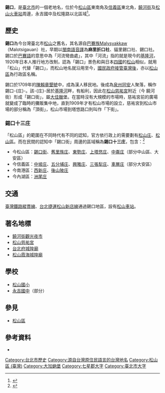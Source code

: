 {{noteTA
|1 = zh-cn:庄; zh-hk:庄; zh-tw:庄;
}}
{{Infobox Hokkien name
| title      = 錫口
| hanji      = 錫口
| poj        = 	Sek-kháu
| hanlo      = 
| tl         = 	Sik-kháu
| bp         = 
| hokkienipa = 
| context    = 
| image      = 
| image_size = 
| caption    = 
|
| othername1           =社名
| hanji1               =麻里折口社<ref name="MoE">{{Cite web |url=http://twblg.dict.edu.tw/holodict_new/default.jsp |title=臺灣閩南語常用詞辭典 |access-date=2016-04-08 |archive-date=2016-03-26 |archive-url=https://web.archive.org/web/20160326124813/http://twblg.dict.edu.tw/holodict_new/default.jsp |dead-url=no }}</ref>
| poj1                 =Bâ-lí-chek-kháu-siā
| hanlo1               =
| tl1                  =Bâ-lí-tsik-kháu-siā
| bp1                  =
| hokkienipa1          =
|
| text       = 平埔語言音譯，為「河流彎曲處」之意。
}}
'''錫口'''，是[[臺北市|臺北市]]的一個老地名，位於今[[松山區_(臺北市)|松山區]]東南角及[[信義區_(臺北市)|信義區]]東北角，[[饒河街|饒河街]]及[[松山車站_(台灣)|松山火車站]]周邊，永吉國中及松隆路以北區域<ref name="臺灣百年歷史地圖">{{cite web |title=臺灣百年歷史地圖 日治行政區_街庄(1900年代) |url=http://gissrv4.sinica.edu.tw/gis/twhgis.aspx |website=中央研究院人文社會科學研究中心地理資訊科學研究專題中心 |accessdate=2019-03-06 |archive-date=2019-06-30 |archive-url=https://web.archive.org/web/20190630201431/http://gissrv4.sinica.edu.tw/gis/twhgis.aspx |dead-url=no }}</ref>。

==歷史==

'''錫口'''為今台灣臺北市[[松山區_(臺北市)|松山]]之舊名，其名源自[[巴賽族|巴賽族]]Malysyakkaw（Malotsigauan）社，早期以[[台灣閩南語|閩南語]][[音譯|音譯]]為'''麻里折口社'''、貓里錫口社、錫口社。錫口於[[巴賽語|巴賽語]]的意思中為「河流彎曲處」，其中「河流」指的就是現今的[[基隆河|基隆河]]，1920年日本人推行地方改制，認為「錫口」景色和與日本[[四國|四國]]的[[松山縣|松山]]相似，就用「松山」代替「錫口」，而松山地名就沿用至今，[[臺灣戰後時期|國民政府接管臺灣後]]，亦以[[松山區_(臺北市)|松山區]]為行政區名稱。

錫口於1709年的[[陳賴章|陳賴章]][[墾號|墾號]]中，成為漢人移民地。後成為[[泉州|泉州]][[同安|同安]]人聚落，稱作錫口-{庄}-。該-{庄}-居於[[基隆河|基隆河]]畔，有船利，因此在[[松山慈祐宮|松山慈祐宮]]附近（今 饒河街）形成「錫口街」，屬[[大佳臘|大佳臘]]堡。在當時沒有大規模的市場時，慈祐宮前的廣場就變成了臨時的攤販集中地，直到1909年才有松山市場的設立，慈祐宮到松山市場的部分稱為「頂街」，松山市場到塔悠路口則叫作「下街」。

===錫口十三庄===
「松山區」的範圍在不同時代有不同的認知，官方依行政上的需要劃有[[松山庄|松山庄]]、[[松山區_(臺北市)|松山區]]。而在民間的認知中「錫口街」周邊的區域稱為'''錫口十三庄'''，包含：<ref>{{cite journal |author1=宋光宇 |title=信息場與寺廟教堂的分布空間 以台北市松山區為例 |url=https://ssrp.info/webfm_send/51 |publisher=宗教哲學研究社 |journal= |access-date=2019-04-27 |archive-date=2020-09-27 |archive-url=https://web.archive.org/web/20200927212828/https://ssrp.info/webfm_send/51 |dead-url=no }}</ref>
* 今松山區：[[錫口|錫口街]]、[[舊里族|舊里族庄]]、[[頂東勢|東勢庄]]、[[上塔悠|上塔悠庄]]、[[中崙_(臺北市)|中崙庄]]（部分中山區、大安區）
* 今信義區：[[中坡|中坡庄]]、[[五分埔_(臺北市)|五分埔庄]]、[[興雅|興雅庄]]、[[三張犁|三張犁庄]]、[[興雅#車層|車層庄]]（部分大安區）
* 今南港區：[[東新庄子#西新庄|西新庄]]、[[後山埤|後山陂庄]]
* 今內湖區：[[新里族#洲尾|洲尾庄]]

==交通==
[[臺灣鐵路|臺灣鐵路]][[縱貫線_(北段)|縱貫線]]、[[台北捷運|台北捷運]][[松山新店線|松山新店線]]通過錫口地區，設有[[松山車站_(台灣)|松山車站]]。

==著名地標==
*[[饒河街觀光夜市|饒河街觀光夜市]]
*[[松山慈祐宮|松山慈祐宮]]
*[[台北府城隍廟|台北府城隍廟]]
*[[松山霞海城隍廟|松山霞海城隍廟]]

==學校==
*[[松山國小|松山國小]]
*[[臺北市立永吉國民中學|永吉國中]]（部分）

==參見==            
*[[松山区_(臺北市)|松山區]]

==參考資料==
*{{reflist}}

{{七星郡}}
{{臺北市舊町名}}

[[Category:台北市歷史|Category:台北市歷史]]
[[Category:源自台灣原住民語言的台灣地名|Category:源自台灣原住民語言的台灣地名]]
[[Category:松山區_(臺灣)|Category:松山區 (臺灣)]]
[[Category:大加蚋堡|Category:大加蚋堡]]
[[Category:七星郡大字|Category:七星郡大字]]
[[Category:臺北市大字|Category:臺北市大字]]